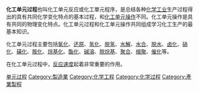{{unreferenced|time=2014-05-13T10:59:37+00:00}}
'''化工单元过程'''也叫化工单元反应或化工單元程序，是总结各种[[化学工业|化学工业]]生产过程得出的具有共同化学变化特点的基本过程，和[[化工单元操作|化工单元操作]]不同。化工单元操作是具有共同的物理变化特点。化工单元过程和化工单元操作共同组成学习化工生产的最基本知识。

化工单元过程主要包括[[氧化|氧化]]、[[还原|还原]]、[[氢化|氢化]]、[[脱氢|脱氢]]、[[水解|水解]]、[[水合|水合]]、[[脱水|脱水]]、[[卤化|卤化]]、[[硝化|硝化]]、[[磺化|磺化]]、[[胺化|胺化]]、[[烷基化|烷基化]]、[[酯化|酯化]]、[[碱溶|碱溶]]、[[脱烷基|脱烷基]]、[[聚合|聚合]]、[[缩聚|缩聚]]、[[催化|催化]]等。

在化工单元过程中，[[反应速度|反应速度]]起着非常重要的作用。

{{化学工程}}
{{Chemical-Engineering-stub}}

[[Category:单元过程|]]
[[Category:製造業|Category:製造業]]
[[Category:化学工程|Category:化学工程]]
[[Category:化学过程|Category:化学过程]]
[[Category:產業製程|Category:產業製程]]
